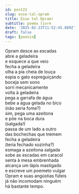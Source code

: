 ```yaml
---
id: post22
slug: esse-tal-opram
title: Esse tal Opram!
subtitle: poema livre
date: '2025-02-23T11:52:45.889Z'
draft: false
tags: [poesia]
---
```

Opram desce as escadas  
abre a geladeira  
e esquece a que veio  
fecha a geladeira  
olha a pia cheia de louça  
espia o gato espreguiçando  
boceja sem sono  
sorri mecanicamente  
volta à geladeira  
pega a garrafa de água  
bebe a água gelada no bico  
(não seria fome?)  
sim, pega uma azeitona  
e põe na boca dura  
(salgada!)  
passa de um lado a outro  
das bochechas que tremem   
fecha a geladeira  
(teria fechado sozinha?)  
esmaga a azeitona salgada  
sobe as escadas em caracol  
senta à mesa embrenhada  
alcança um lápis mastigado  
e escreve um poemeto vulgar  
Opram e suas angústias fúteis  
já não incomodam ninguém  
há bastante tempo.